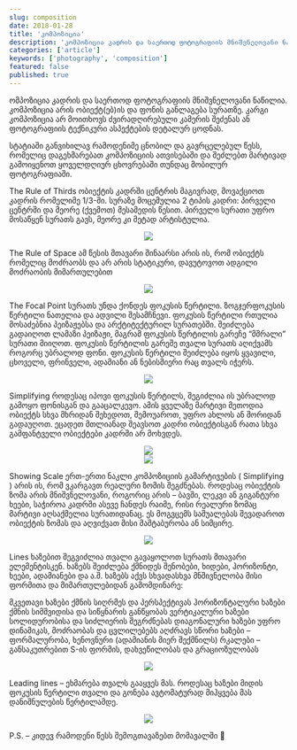 ```yaml
---
slug: composition
date: 2018-01-28
title: 'კომპოზიცია'
description: 'კომპოზიცია კადრის და საერთოდ ფოტოგრაფიის მნიშვნელოვანი ნაწილია. კომპოზიცია არის ობიექტ(ებ)ის და ფონის განლაგება სურათზე. კარგი კომპოზიცია არ მოითხოვს ძვირადღირებული კამერის შეძენას ან ფოტოგრაფიის ტექნიკური ასპექტების დეტალურ ცოდნას.'
categories: ['article']
keywords: ['photography', 'composition']
featured: false
published: true
---
```


ომპოზიცია კადრის და საერთოდ ფოტოგრაფიის მნიშვნელოვანი ნაწილია. კომპოზიცია არის ობიექტ(ებ)ის და ფონის განლაგება სურათზე. კარგი კომპოზიცია არ მოითხოვს ძვირადღირებული კამერის შეძენას ან ფოტოგრაფიის ტექნიკური ასპექტების დეტალურ ცოდნას.

სტატიაში განვიხილავ რამოდენიმე ცნობილ და გავრცელებულ წესს, რომელიც დაგეხმარებათ კომპოზიციის ათვისებაში და შეძლებთ მარტივად გამოიყენოთ ყოველდღიურ ცხოვრებაში თუნდაც მობილურ ფოტოგრაფიაში.


The Rule of Thirds
ობიექტის კადრში ცენტრის მაგივრად, მოვაქციოთ კადრის  რომელიმე 1/3-ში. სურაზე მოცემულია 2 ტიპის კადრი: პირველი ცენტრში და მეორე (ქვემოთ) მესამედის წესით. პირველი სურათი უფრო მოსაწყენ სურათს გავს, მეორე კი მეტად არტისტულია.

<div align="middle">
  <img src="https://zolianipanda.files.wordpress.com/2018/01/imported-image24.jpg" />
</div>

The Rule of Space
ამ წესის მთავარი შინაარსი არის ის, რომ ობიექტს რომელიც მოძრაობს და არ არის სტატიკური, დავუტოვოთ ადგილი მოძრაობის მიმართულებით

<div align="middle">
  <img src="https://zolianipanda.files.wordpress.com/2018/01/imported-image25.jpg" />
</div>

The Focal Point
სურათს უნდა ქონდეს ფოკუსის წერტილი. ზოგჯერფოკუსის წერტილი ნათელია და ადვილი შესამჩნევი. ფოკუსის წერტილი რთულია მოსაძებნია პეიზაჟებსა და არქტიტექტურილ სურათებში. შეიძლება გადაიღოთ ლამაზი პეიზაჟი, მაგრამ ფოკუსის წერტილის გარეჩე “მშრალი” სურათი მიიღოთ. ფოკუსის წერტილის გარეშე თვალი სურათს აღიქვამს როგორც უბრალოდ ფონი.
ფოკუსის წერტილი შეიძლება იყოს ყვავილი, ცხოველი, ფრინველი, ადამიანი ან ნებისმიერი რაც თვალს იჭერს.

<div align="middle">
  <img src="https://zolianipanda.files.wordpress.com/2018/01/imported-image26.jpg" />
</div>

Simplifying
როდესაც იპოვი ფოკუსის წერტილს, შეგიძლია ის უბრალოდ გამოყო ფონისგან და გააცალკევო. ამის ყველაზე მარტივი მეთოდია ობიექტს სხვა მხრიდან შეხედოთ, შემოუაროთ, უფრო ახლოს ან შორიდან გადაუღოთ. ეცადეთ მთლიანად შეავსოთ კადრი ობიექტისგან რათა სხვა გამფანტველი ობიექტები კადრში არ მოხვდეს.

<div align="middle">
  <img src="https://zolianipanda.files.wordpress.com/2018/01/imported-image28.jpg" />
</div>

<div align="middle">
  <img src="https://zolianipanda.files.wordpress.com/2018/01/imported-image29.jpg" />
</div>

Showing Scale
ერთ-ერთი ნაკლი კომპოზიციის გამარტივების ( Simplifying ) არის ის, რომ ვკარგავთ რეალური ზომის შეგძნებას. როდესაც ობიექტის ზომა არის მნიშვნელოვანი, როგორიც არის – ბავში, ლეკვი ან გიგანტური ხეები, საჭიროა კადრში ასევე ჩანდეს რაიმე, რისი რეალური ზომაც მარტივი აღსაქმელია სურათიდანაც. ეს მოგვცემს საშუალებას შევადაროთ ობიექტის ზომას და აღვიქვათ მისი მაშტაბურობა ან სიმცირე.

<div align="middle">
  <img src="https://zolianipanda.files.wordpress.com/2018/01/imported-image32.jpg" />
</div>

Lines
ხაზებით შეგვიძლია თვალი გავაყოლოთ სურათს მთავარი ელემენტისკენ. ხაზებს შეიძლება ქმნიდეს შენობები, ხიდები, ჰორიზონტი, ხეები, ადამიანები და ა.შ.
ხაზებს აქვს სხვადასხვა მნშივნელობა მისი ფორმითა და მიმართულებიდან გამომდინარე:

მკვეთავი ხაზები ქმნის სიღრმეს და პერსპექტივას
ჰორიზონტალური ხაზები ქმნის სიმშვიდისა და სიწყნარის განწყობას
ვერტიკალური ხაზები სოლიდურობისა და სიძლიერის შეგრძნებას
დიაგონალური ხაზები უფრო დინამიკას, მოძრაობას  და ცვლილებებს აღძრავს
სწორი ხაზები – ფორმალურობა, ხენოვნური (ადამიანის მიერ შექმნილს)
რკალები – განსაკუთრებით S-ის ფორმის, დახვეწილობას და გრაციოზულობას
<div align="middle">
  <img src="https://zolianipanda.files.wordpress.com/2018/01/imported-image33.jpg" />
</div>

Leading lines – ეხმარება თვალს გააყვეს მას. როდესაც ხაზები მიდის ფოკუსის წერტილი თვალი და გონება ავტომატურად მიჰყვება მას დანიშნულების წერტილამდე.

<div align="middle">
  <img src="https://zolianipanda.files.wordpress.com/2018/01/imported-image34.jpg" />
</div>

P.S. – კიდევ რამოდენი წესს შემოგთავაზებთ მომავალში 🙂